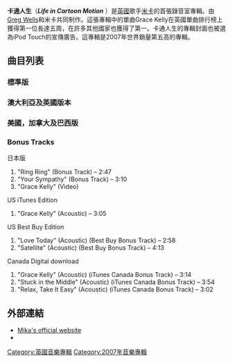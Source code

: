 {{unreferenced|time=2010-01-23T12:29:56+00:00}}
{{Infobox Album
| Name        = 卡通人生
| Type        = 專輯
| Artist      = [[米卡_(歌手)|米卡]]
| Cover       = 
| Released    = 2007年2月5日
| Recorded    = 
| Genre       = [[流行搖滾|流行搖滾]]<br />[[Powerpop|Powerpop]]<br />[[流行音樂|流行音樂]]
| Length      = 50:49
| Language    = [[英語|英語]]
| Label       = [[Island_Records|Island]] <small>([[United_Kingdom|UK]])</small><br />[[Universal_Music_Group|Universal]] / [[Motown_Records|Motown]] <small>([[United_States|U.S.]])</small><br/>[[Festival_Mushroom_Records|FMR]] / [[Warner_Bros._Records|Warner Bros.]]<small>([[Australasia|Australasia]]/Worldwide)</small> 
| Producer    = [[Greg_Wells|Greg Wells]], [[米卡_(歌手)|米卡]]
| Reviews     =* [[Allmusic|Allmusic]] {{rating|3.5|5}} [http://www.allmusic.com/album/life-in-cartoon-motion-r950324 link]
*''[[The_Daily_Telegraph|The Daily Telegraph]]'' {{rating|4|5}} [http://www.telegraph.co.uk/arts/main.jhtml?xml=/arts/2007/02/03/nosplit/bmpopcds103.xml#2 link]
*[[Drowned_in_Sound|Drowned in Sound]] {{rating|1|10}} [https://web.archive.org/web/20070212134935/http://www.drownedinsound.com/release/view/9109 link]
*''[[衛報|衛報]]'' {{rating|1|5}} [http://music.guardian.co.uk/pop/alexispetridis/story/0,,2003519,00.html link]
*''[[獨立報|獨立報]]'' {{rating|2|5}} [http://enjoyment.independent.co.uk/music/reviews/article2205123.ece link]{{dead link|date=2017年11月 |bot=InternetArchiveBot |fix-attempted=yes }}
*''[[紐約時報|紐約時報]]'' {{rating|1|4}}[http://www.calendarlive.com/music/reviews/cl-ca-mika25mar25,0,3922909.story?coll=cl-albumreviews link]
* [[Pitchfork_Media|Pitchfork]] (1.5/10) [http://pitchfork.com/reviews/albums/10103-life-in-cartoon-motion/ link]
* [[Slant_Magazine|Slant Magazine]] {{Rating|3|5}} [https://web.archive.org/web/20070930184557/http://www.slantmagazine.com/music/music_review.asp?ID=1080 link]
* [[Stylus_(magazine)|Stylus]] (D-) [https://web.archive.org/web/20120510113637/http://stylusmagazine.com/reviews/mika/life-in-cartoon-motion.htm link]
* ''[[Uncut_(magazine)|Uncut]]'' {{Rating|3|5}} [http://www.uncut.co.uk/music/mika/reviews/9330 link]
*''[[滾石雜誌|滾石雜誌]]'' {{rating|3|5}} [http://www.rollingstone.com/reviews/album/13876735/life_in_cartoon_motion link]
| Last album  = [[Dodgy_Holiday_EP|Dodgy Holiday EP]]<br />(2006)
| This album  = '''Life in Cartoon Motion'''<br />(2007)
| Next album  = [[Songs_for_Sorrow|Songs for Sorrow]]<br />(2009)
}}
'''卡通人生'''（'''''Life in Cartoon Motion''''' ）是[[英國|英國]]歌手[[米卡_(歌手)|米卡]]的首張錄音室專輯。由[[Greg_Wells|Greg Wells]]和米卡共同制作。這張專輯中的單曲Grace Kelly在英國單曲排行榜上獲得第一位長達五周，在許多其他國家也獲得了第一。卡通人生的專輯封面也被選為iPod Touch的宣傳廣告。這專輯是2007年世界銷量第五高的專輯。

==曲目列表==
===標準版===
{{Tracklist
| title1  = [[Grace_Kelly_(song)|Grace Kelly]]
| writer1 = [[Mika|Mika]], [[Jodi_Marr|Jodi Marr]], [[John_Merchant|John Merchant]], [[Dan_Warner|Dan Warner]]
| length1 = 3:05
| title2  = [[Lollipop_(Mika_song)|Lollipop]]
| writer2 = Mika
| length2 = 3:05
| title3  = My Interpretation
| writer3 = Mika, Jodi Marr, [[Richie_Supa|Richie Supa]]
| length3 = 3:35
| title4  = [[Love_Today|Love Today]]
| writer4 = Mika
| length4 = 3:55
| title5  = [[Relax,_Take_It_Easy|Relax, Take It Easy]]
| note5   = contains a prelude monologue to "Any Other World"
| writer5 = Mika, Nick Eede
| length5 = 4:30
| title6  = Any Other World
| writer6 = Mika
| length6 = 4:19
| title7  = Billy Brown
| writer7 = Mika
| length7 = 3:15
| title8  = [[Big_Girl_(You_Are_Beautiful)|Big Girl (You Are Beautiful)]]
| writer8 = Mika
| length8 = 4:11
| title9  = Stuck in the Middle
| writer9 = Mika
| length9 = 4:07
| title10  = [[Happy_Ending_(song)|Happy Ending]]
| note10  = includes hidden track "Over My Shoulder" – 4:45, total time: 10:21
| writer10 = Mika
| length10 = 4:35
}}

===澳大利亞及英國版本===
{{Tracklist
| title11  = Ring Ring
| writer11 = Mika
| length11 = 2:49
}}

===美國，加拿大及巴西版===
{{Tracklist
| title1  = [[Grace_Kelly_(song)|Grace Kelly]]
| writer1 = [[Mika|Mika]], [[Jodi_Marr|Jodi Marr]], [[John_Merchant|John Merchant]], [[Dan_Warner|Dan Warner]]
| length1 = 3:05
| title2  = [[Lollipop_(Mika_song)|Lollipop]]
| writer2 = Mika
| length2 = 3:05
| title3  = My Interpretation
| writer3 = Mika, Jodi Marr, [[Richie_Supa|Richie Supa]]
| length3 = 3:35
| title4  = [[Love_Today|Love Today]]
| writer4 = Mika
| length4 = 3:55
| title5  = [[Relax,_Take_It_Easy|Relax, Take It Easy]]
| writer5 = Mika
| length5 = 4:30
| title6  = Ring Ring
| note6   = contains a prelude monologue to "Any Other World"
| writer6 = Mika
| length6 = 3:37
| title7  = Any Other World
| writer7 = Mika
| length7 = 4:19
| title8  = Billy Brown
| writer8 = Mika
| length8 = 3:15
| title9  = [[Big_Girl_(You_Are_Beautiful)|Big Girl (You Are Beautiful)]]
| writer9 = Mika
| length9 = 4:11
| title10  = Stuck in the Middle
| writer10 = Mika
| length10 = 4:07
| title11  = Erase
| writer11 = Mika, Jodi Marr, [[Desmond_Child|Desmond Child]]
| length11 = 3:38
| title12  = [[Happy_Ending_(song)|Happy Ending]]
| note12  = includes hidden track "Over My Shoulder" – 4:45, total time: 10:21
| writer12 = Mika
| length12 = 4:35
}}

===Bonus Tracks===
;日本版
# "Ring Ring" (Bonus Track) – 2:47
# "Your Sympathy" (Bonus Track) – 3:10
# "Grace Kelly" (Video)

;US iTunes Edition
# "Grace Kelly" (Acoustic) – 3:05

;US Best Buy Edition
# "Love Today" (Acoustic) (Best Buy Bonus Track) – 2:58
# "Satellite" (Acoustic) (Best Buy Bonus Track) – 4:13

;Canada Digital download
# "Grace Kelly" (Acoustic) (iTunes Canada Bonus Track) – 3:14
# "Stuck in the Middle" (Acoustic) (iTunes Canada Bonus Track) – 3:54
# "Relax, Take It Easy" (Acoustic) (iTunes Canada Bonus Track) – 3:02

==外部連結==
*[http://www.mikasounds.com Mika's official website]{{Wayback|url=http://www.mikasounds.com/ |date=20110225123923 }}
*{{MySpace|mikamyspace|Mika}}

[[Category:英國音樂專輯|Category:英國音樂專輯]]
[[Category:2007年音樂專輯|Category:2007年音樂專輯]]